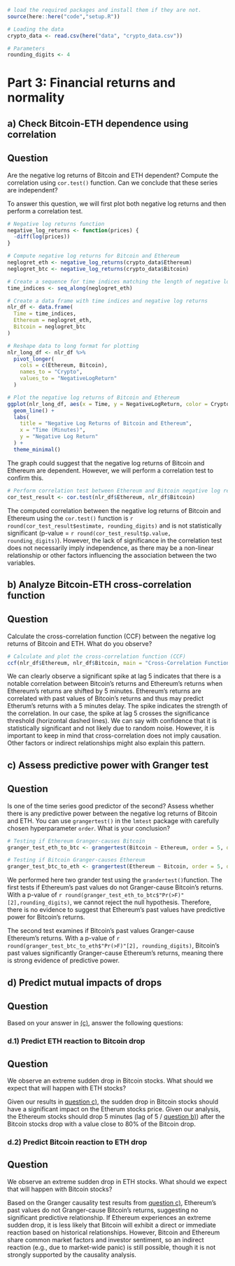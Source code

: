 ```r
# load the required packages and install them if they are not.
source(here::here("code","setup.R"))

# Loading the data
crypto_data <- read.csv(here("data", "crypto_data.csv"))

# Parameters
rounding_digits <- 4
```

# Part 3: Financial returns and normality

## a) Check Bitcoin-ETH dependence using correlation

::: {.callout-note icon="false"}
## Question

Are the negative log returns of Bitcoin and ETH dependent? Compute the correlation using `cor.test()` function. Can we conclude that these series are independent?
:::

To answer this question, we will first plot both negative log returns and then perform a correlation test.

```r
# Negative log returns function
negative_log_returns <- function(prices) {
  -diff(log(prices))
}

# Compute negative log returns for Bitcoin and Ethereum
neglogret_eth <- negative_log_returns(crypto_data$Ethereum)
neglogret_btc <- negative_log_returns(crypto_data$Bitcoin)

# Create a sequence for time indices matching the length of negative log returns
time_indices <- seq_along(neglogret_eth)

# Create a data frame with time indices and negative log returns
nlr_df <- data.frame(
  Time = time_indices,
  Ethereum = neglogret_eth,
  Bitcoin = neglogret_btc
)

# Reshape data to long format for plotting
nlr_long_df <- nlr_df %>%
  pivot_longer(
    cols = c(Ethereum, Bitcoin),
    names_to = "Crypto",
    values_to = "NegativeLogReturn"
  )

# Plot the negative log returns of Bitcoin and Ethereum
ggplot(nlr_long_df, aes(x = Time, y = NegativeLogReturn, color = Crypto)) +
  geom_line() +
  labs(
    title = "Negative Log Returns of Bitcoin and Ethereum",
    x = "Time (Minutes)",
    y = "Negative Log Return"
  ) +
  theme_minimal()
```

The graph could suggest that the negative log returns of Bitcoin and Ethereum are dependent. However, we will perform a correlation test to confirm this.

```r
# Perform correlation test between Ethereum and Bitcoin negative log returns
cor_test_result <- cor.test(nlr_df$Ethereum, nlr_df$Bitcoin)
```

The computed correlation between the negative log returns of Bitcoin and Ethereum using the `cor.test()` function is `r round(cor_test_result$estimate, rounding_digits)` and is not statistically significant (p-value = `r round(cor_test_result$p.value, rounding_digits)`). However, the lack of significance in the correlation test does not necessarily imply independence, as there may be a non-linear relationship or other factors influencing the association between the two variables.

## b) Analyze Bitcoin-ETH cross-correlation function

::: {.callout-note icon="false"}
## Question

Calculate the cross-correlation function (CCF) between the negative log returns of Bitcoin and
ETH. What do you observe?
:::

```r
# Calculate and plot the cross-correlation function (CCF)
ccf(nlr_df$Ethereum, nlr_df$Bitcoin, main = "Cross-Correlation Function: Ethereum vs. Bitcoin Negative Log Returns")
```

We can clearly observe a significant spike at lag 5 indicates that there is a notable correlation between Bitcoin’s returns and Ethereum’s returns when Ethereum’s returns are shifted by 5 minutes. Ethereum’s returns are correlated with past values of Bitcoin’s returns and thus may predict Etherum's returns with a 5 minutes delay. The spike indicates the strength of the correlation. In our case, the spike at lag 5 crosses the significance threshold (horizontal dashed lines). We can say with confidence that it is statistically significant and not likely due to random noise.
However, it is important to keep in mind that cross-correlation does not imply causation. Other factors or indirect relationships might also explain this pattern.

## c) Assess predictive power with Granger test

::: {.callout-note icon="false"}
## Question

Is one of the time series good predictor of the second? Assess whether there is any predictive power
between the negative log returns of Bitcoin and ETH. You can use `grangertest()` in the `lmtest`
package with carefully chosen hyperparameter `order`. What is your conclusion?
:::

```r
# Testing if Ethereum Granger-causes Bitcoin
granger_test_eth_to_btc <- grangertest(Bitcoin ~ Ethereum, order = 5, data = nlr_df)

# Testing if Bitcoin Granger-causes Ethereum
granger_test_btc_to_eth <- grangertest(Ethereum ~ Bitcoin, order = 5, data = nlr_df)
```

We performed here two grander test using the `grandertest()`function. The first tests if Ethereum’s past values do not Granger-cause Bitcoin’s returns. With a p-value of `r round(granger_test_eth_to_btc$"Pr(>F)"[2],rounding_digits)`, we cannot reject the null hypothesis. Therefore, there is no evidence to suggest that Ethereum’s past values have predictive power for Bitcoin’s returns.

The second test examines if Bitcoin’s past values Granger-cause Ethereum’s returns. With a p-value of `r round(granger_test_btc_to_eth$"Pr(>F)"[2], rounding_digits)`, Bitcoin’s past values significantly Granger-cause Ethereum’s returns, meaning there is strong evidence of predictive power.

## d) Predict mutual impacts of drops

::: {.callout-note icon="false"}
## Question

Based on your answer in [(c)](#c-assess-predictive-power-with-granger-test), answer the following questions:
:::

### d.1) Predict ETH reaction to Bitcoin drop

::: {.callout-note icon="false"}
## Question

We observe an extreme sudden drop in Bitcoin stocks. What should we expect that will happen
with ETH stocks?
:::

Given our results in [question c)](#c-check-negative-log-returns-normality-with-histograms-qq-plots-anderson-darling), the sudden drop in Bitcoin stocks should have a significant impact on the Etherum stocks price. Given our analysis, the Ethereum stocks should drop 5 minutes (lag of 5 / [question b)](#b-analyze-bitcoin-eth-cross-correlation-function)) after the Bitcoin stocks drop with a value close to 80% of the Bitcoin drop.

### d.2) Predict Bitcoin reaction to ETH drop

::: {.callout-note icon="false"}
## Question

We observe an extreme sudden drop in ETH stocks. What should we expect that will happen
with Bitcoin stocks?
:::

Based on the Granger causality test results from [question c)](#c-check-negative-log-returns-normality-with-histograms-qq-plots-anderson-darling), Ethereum’s past values do not Granger-cause Bitcoin’s returns, suggesting no significant predictive relationship. If Ethereum experiences an extreme sudden drop, it is less likely that Bitcoin will exhibit a direct or immediate reaction based on historical relationships. However, Bitcoin and Ethereum share common market factors and investor sentiment, so an indirect reaction (e.g., due to market-wide panic) is still possible, though it is not strongly supported by the causality analysis.


